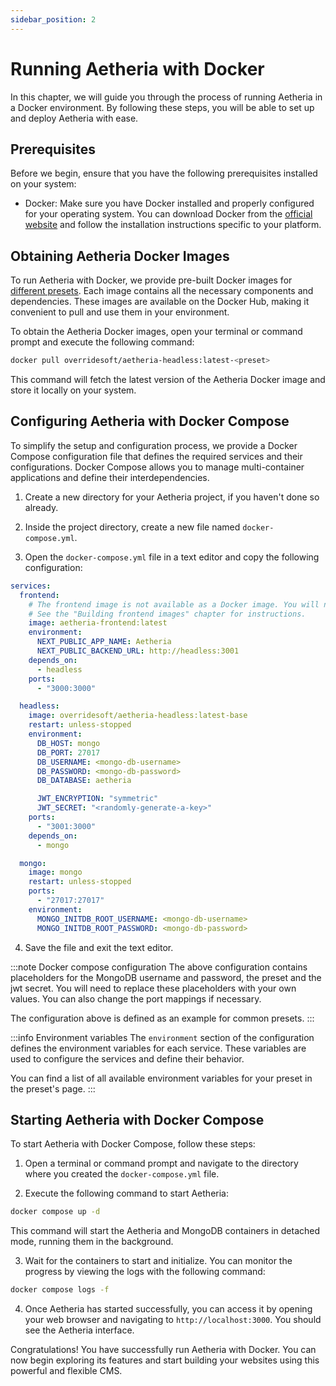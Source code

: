 ```yaml
---
sidebar_position: 2
---
```


# Running Aetheria with Docker

In this chapter, we will guide you through the process of running Aetheria in a Docker environment.
By following these steps, you will be able to set up and deploy Aetheria with ease.

## Prerequisites

Before we begin, ensure that you have the following prerequisites installed on your system:

- Docker: Make sure you have Docker installed and properly configured for your operating system.
  You can download Docker from the [official website](https://www.docker.com/) and follow the installation instructions
  specific to your platform.

## Obtaining Aetheria Docker Images

To run Aetheria with Docker, we provide pre-built Docker images for [different presets](presets/README.mdx).
Each image contains all the necessary components and dependencies.
These images are available on the Docker Hub, making it convenient to pull and use them in your environment.

To obtain the Aetheria Docker images, open your terminal or command prompt and execute the following command:

```bash
docker pull overridesoft/aetheria-headless:latest-<preset>
```

This command will fetch the latest version of the Aetheria Docker image and store it locally on your system.

## Configuring Aetheria with Docker Compose

To simplify the setup and configuration process, we provide a Docker Compose configuration file that defines the
required services and their configurations. Docker Compose allows you to manage multi-container applications and define
their interdependencies.

1. Create a new directory for your Aetheria project, if you haven't done so already.

2. Inside the project directory, create a new file named `docker-compose.yml`.

3. Open the `docker-compose.yml` file in a text editor and copy the following configuration:

```yaml
services:
  frontend:
    # The frontend image is not available as a Docker image. You will need to build it locally.
    # See the "Building frontend images" chapter for instructions.
    image: aetheria-frontend:latest
    environment:
      NEXT_PUBLIC_APP_NAME: Aetheria
      NEXT_PUBLIC_BACKEND_URL: http://headless:3001
    depends_on:
      - headless
    ports:
      - "3000:3000"

  headless:
    image: overridesoft/aetheria-headless:latest-base
    restart: unless-stopped
    environment:
      DB_HOST: mongo
      DB_PORT: 27017
      DB_USERNAME: <mongo-db-username>
      DB_PASSWORD: <mongo-db-password>
      DB_DATABASE: aetheria

      JWT_ENCRYPTION: "symmetric"
      JWT_SECRET: "<randomly-generate-a-key>"
    ports:
      - "3001:3000"
    depends_on:
      - mongo

  mongo:
    image: mongo
    restart: unless-stopped
    ports:
      - "27017:27017"
    environment:
      MONGO_INITDB_ROOT_USERNAME: <mongo-db-username>
      MONGO_INITDB_ROOT_PASSWORD: <mongo-db-password>
```

4. Save the file and exit the text editor.

:::note Docker compose configuration
The above configuration contains placeholders for the MongoDB username and password, the preset and the jwt secret.
You will need to replace these placeholders with your own values.
You can also change the port mappings if necessary.

The configuration above is defined as an example for common presets.
:::

:::info Environment variables
The `environment` section of the configuration defines the environment variables for each service.
These variables are used to configure the services and define their behavior.

You can find a list of all available environment variables for your preset in the preset's page.
:::

## Starting Aetheria with Docker Compose

To start Aetheria with Docker Compose, follow these steps:

1. Open a terminal or command prompt and navigate to the directory where you created the `docker-compose.yml` file.

2. Execute the following command to start Aetheria:

```bash
docker compose up -d
```

This command will start the Aetheria and MongoDB containers in detached mode, running them in the background.

3. Wait for the containers to start and initialize. You can monitor the progress by viewing the logs with the following
   command:

```bash
docker compose logs -f
```

4. Once Aetheria has started successfully, you can access it by opening your web browser and navigating
   to `http://localhost:3000`. You should see the Aetheria interface.

Congratulations! You have successfully run Aetheria with Docker.
You can now begin exploring its features and start building your websites using this powerful and flexible CMS.

